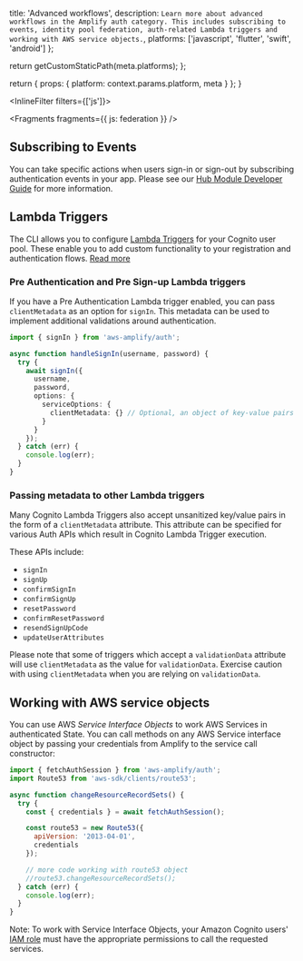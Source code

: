 
  title: 'Advanced workflows',
  description: `Learn more about advanced workflows in the Amplify auth category. This includes subscribing to events, identity pool federation, auth-related Lambda triggers and working with AWS service objects.`,
  platforms: ['javascript', 'flutter', 'swift', 'android']
};

  return getCustomStaticPath(meta.platforms);
};

  return {
    props: {
      platform: context.params.platform,
      meta
    }
  };
}

<InlineFilter filters={['js']}>


<Fragments fragments={{ js: federation }} />

## Subscribing to Events

You can take specific actions when users sign-in or sign-out by subscribing authentication events in your app. Please see our [Hub Module Developer Guide](/lib-v1/utilities/hub) for more information.

## Lambda Triggers

The CLI allows you to configure [Lambda Triggers](https://docs.aws.amazon.com/cognito/latest/developerguide/cognito-user-identity-pools-working-with-aws-lambda-triggers.html) for your Cognito user pool. These enable you to add custom functionality to your registration and authentication flows. [Read more](/cli/function)

### Pre Authentication and Pre Sign-up Lambda triggers

If you have a Pre Authentication Lambda trigger enabled, you can pass `clientMetadata` as an option for `signIn`. This metadata can be used to implement additional validations around authentication.

```ts
import { signIn } from 'aws-amplify/auth';

async function handleSignIn(username, password) {
  try {
    await signIn({
      username,
      password,
      options: {
        serviceOptions: {
          clientMetadata: {} // Optional, an object of key-value pairs which can contain any key and will be passed to your Lambda trigger as-is.
        }
      }
    });
  } catch (err) {
    console.log(err);
  }
}
```

### Passing metadata to other Lambda triggers

Many Cognito Lambda Triggers also accept unsanitized key/value pairs in the form of a `clientMetadata` attribute. This attribute can be specified for various Auth APIs which result in Cognito Lambda Trigger execution.

These APIs include:

- `signIn`
- `signUp`
- `confirmSignIn`
- `confirmSignUp`
- `resetPassword`
- `confirmResetPassword`
- `resendSignUpCode`
- `updateUserAttributes`

Please note that some of triggers which accept a `validationData` attribute will use `clientMetadata` as the value for `validationData`. Exercise caution with using `clientMetadata` when you are relying on `validationData`.

## Working with AWS service objects

You can use AWS _Service Interface Objects_ to work AWS Services in authenticated State. You can call methods on any AWS Service interface object by passing your credentials from Amplify to the service call constructor:

```javascript
import { fetchAuthSession } from 'aws-amplify/auth';
import Route53 from 'aws-sdk/clients/route53';

async function changeResourceRecordSets() {
  try {
    const { credentials } = await fetchAuthSession();

    const route53 = new Route53({
      apiVersion: '2013-04-01',
      credentials
    });

    // more code working with route53 object
    //route53.changeResourceRecordSets();
  } catch (err) {
    console.log(err);
  }
}
```

<Callout warning>

Note: To work with Service Interface Objects, your Amazon Cognito users' [IAM role](https://docs.aws.amazon.com/cognito/latest/developerguide/iam-roles.html) must have the appropriate permissions to call the requested services.

</Callout>

</InlineFilter>
